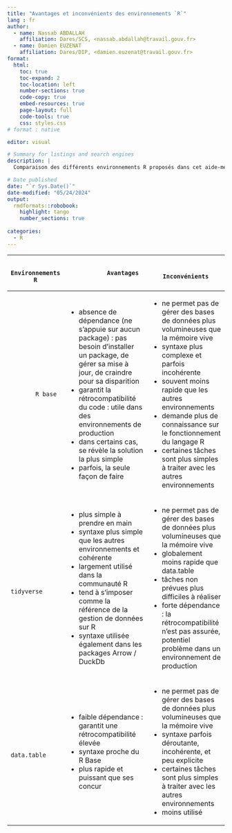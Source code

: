```yaml
---
title: "Avantages et inconvénients des environnements `R`"
lang : fr
author:
  - name: Nassab ABDALLAH
    affiliation: Dares/SCS, <nassab.abdallah@travail.gouv.fr>
  - name: Damien EUZENAT
    affiliation: Dares/DIP, <damien.euzenat@travail.gouv.fr>
format:
  html:
    toc: true
    toc-expand: 2
    toc-location: left
    number-sections: true
    code-copy: true
    embed-resources: true
    page-layout: full
    code-tools: true
    css: styles.css
# format : native    

editor: visual

# Summary for listings and search engines
description: |
  Comparaison des différents environnements R proposés dans cet aide-mémoire.

# Date published
date: "`r Sys.Date()`"
date-modified: "05/24/2024"
output:
  rmdformats::robobook:
    highlight: tango
    number_sections: true
  
categories:
  - R
---
```


+------------------------+---------------------------------------------------------------------------------------------------------------------------------------------------------+------------------------------------------------------------------------------------------------------------------------+
|       Environnements R |               Avantages                                                                                                                                 |             Inconvénients                                                                                              |
+========================+=========================================================================================================================================================+========================================================================================================================+
|            R base      | -   absence de dépendance (ne s'appuie sur aucun package) : pas besoin d'installer un package, de gérer sa mise à jour, de craindre pour sa disparition | -   ne permet pas de gérer des bases de données plus volumineuses que la mémoire vive                                  |
|                        | -   garantit la rétrocompatibilité du code : utile dans des environnements de production                                                                | -   syntaxe plus complexe et parfois incohérente                                                                       |
|                        | -   dans certains cas, se révèle la solution la plus simple                                                                                             | -   souvent moins rapide que les autres environnements                                                                 |
|                        | -   parfois, la seule façon de faire                                                                                                                    | -   demande plus de connaissance sur le fonctionnement du langage R                                                    |
|                        |                                                                                                                                                         | -   certaines tâches sont plus simples à traiter avec les autres environnements                                        |
+------------------------+---------------------------------------------------------------------------------------------------------------------------------------------------------+------------------------------------------------------------------------------------------------------------------------+
|            tidyverse   | -   plus simple à prendre en main                                                                                                                       | -   ne permet pas de gérer des bases de données plus volumineuses que la mémoire vive                                  |
|                        | -   syntaxe plus simple que les autres environnements et cohérente                                                                                      | -   globalement moins rapide que data.table                                                                            |
|                        | -   largement utilisé dans la communauté R                                                                                                              | -   tâches non prévues plus difficiles à réaliser                                                                      |
|                        | -   tend à s'imposer comme la référence de la gestion de données sur R                                                                                  | -   forte dépendance : la rétrocompatibilité n'est pas assurée, potentiel problème dans un environnement de production |
|                        | -   syntaxe utilisée également dans les packages Arrow / DuckDb                                                                                         |                                                                                                                        |
+------------------------+---------------------------------------------------------------------------------------------------------------------------------------------------------+------------------------------------------------------------------------------------------------------------------------+
|            data.table  | -   faible dépendance : garantit une rétrocompatibilité élevée                                                                                          | -   ne permet pas de gérer des bases de données plus volumineuses que la mémoire vive                                  |
|                        | -   syntaxe proche du R Base                                                                                                                            | -   syntaxe parfois déroutante, incohérente, et peu explicite                                                          |
|                        | -   plus rapide et puissant que ses concur                                                                                                              | -   certaines tâches sont plus simples à traiter avec les autres environnements                                        |
|                        |                                                                                                                                                         | -   moins utilisé                                                                                                      |
+------------------------+---------------------------------------------------------------------------------------------------------------------------------------------------------+------------------------------------------------------------------------------------------------------------------------+
